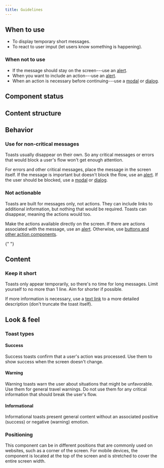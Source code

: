 ```yaml
---
title: Guidelines
---
```



<ReactExample name="" />

## When to use

- To display temporary short messages.
- To react to user imput (let users know something is happening).

### When not to use

- If the message should stay on the screen---use an [alert](/components/information/alert/).
- When you want to include an action---use an [alert](/components/information/alert/).
- When an action is necessary before continuing---use a [modal](/components/overlay/modal/)
  or [dialog](/components/overlay/dialog/).

## Component status

<ComponentStatus component="" />

## Content structure

<FigmaFile file="4QJZqvBvRrLu6t9mwObCkA" node="" alt="" />

## Behavior

### Use for non-critical messages

Toasts usually disappear on their own.
So any critical messages or errors that would block a user's flow won't get enough attention.

For errors and other critical messages,
place the message in the screen itself.
If the message is important but doesn't block the flow,
use an [alert](/components/information/alert-message/).
If the user should be blocked,
use a [modal](/components/overlay/modal/) or [dialog](/components/overlay/dialog/).

### Not actionable

Toasts are built for messages only, not actions.
They can include links to additional information,
but nothing that would be required.
Toasts can disappear, meaning the actions would too.

Make the actions available directly on the screen.
If there are actions associated with the message,
use an [alert](/components/information/alert-message/).
Otherwise, use [buttons and other action components](/guides/using-button-type-components/).

<MoreThanColorSnippet component="toast" />{" "}

## Content

### Keep it short

Toasts only appear temporarily,
so there's no time for long messages.
Limit yourself to no more than 1 line.
Aim for shorter if possible.

If more information is necessary,
use a [text link](/components/action/textlink/)
to a more detailed description (don't truncate the toast itself).

## Look & feel

### Toast types

#### Success 

Success toasts confirm that a user's action was processed.
Use them to show success when the screen doesn't change.

#### Warning 

Warning toasts warn the user about situations that might be unfavorable.
Use them for general travel warnings.
Do not use them for any critical information that should break the user's flow.

#### Informational 

Informational toasts present general content
without an associated positive (success) or negative (warning) emotion.

### Positioning

This component can be in different positions that are commonly used on websites,
such as a corner of the screen.
For mobile devices, the component is located at the top of the screen
and is stretched to cover the entire screen width.
